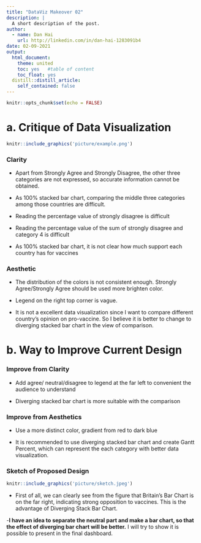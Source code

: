 ```yaml
---
title: "DataViz Makeover 02"
description: |
  A short description of the post.
author:
  - name: Dan Hai
    url: http://linkedin.com/in/dan-hai-1283091b4
date: 02-09-2021
output:
  html_document:
    theme: united
    toc: yes   #table of content
    toc_float: yes
  distill::distill_article:
    self_contained: false
---
```



```r
knitr::opts_chunk$set(echo = FALSE)
```

# a.	Critique of Data Visualization
```r
knitr::include_graphics('picture/example.png')
```

### **Clarity**
- Apart from Strongly Agree and Strongly Disagree, the other three categories are not expressed, so accurate information cannot be obtained.

- As 100% stacked bar chart, comparing the middle three categories among those countries are difficult.

- Reading the percentage value of strongly disagree is difficult

- Reading the percentage value of the sum of strongly disagree and category 4 is difficult

- As 100% stacked bar chart, it is not clear how much support each country has for vaccines

### **Aesthetic**

- The distribution of the colors is not consistent enough. Strongly Agree/Strongly Agree should be used more brighten color.

- Legend on the right top corner is vague.

- It is not a excellent data visualization since I want to compare different country's opinion on pro-vaccine. So I believe it is better to change to diverging stacked bar chart in the view of comparison.

# b.	Way to Improve Current Design
### **Improve from Clarity**

- Add agree/ neutral/disagree to legend at the far left to convenient the audience to understand

- Diverging stacked bar chart is more suitable with the comparison

### **Improve from Aesthetics**

- Use a more distinct color, gradient from red to dark blue

- It is recommended to use diverging stacked bar chart and create Gantt Percent, which can represent the each category with better data visualization.

### **Sketch of Proposed Design** 


```r
knitr::include_graphics('picture/sketch.jpeg')
```
- First of all, we can clearly see from the figure that Britain's Bar Chart is on the far right, indicating strong opposition to vaccines. This is the advantage of Diverging Stack Bar Chart.


-__I have an idea to separate the neutral part and make a bar chart, so that the effect of diverging bar chart will be better.__ I will try to show it is possible to present in the final dashboard.


